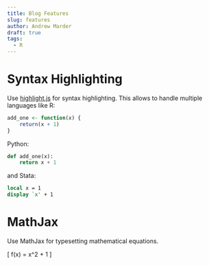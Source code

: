 ```yaml
---
title: Blog Features
slug: features
author: Andrew Marder
draft: true
tags:
  - R
---
```



# Syntax Highlighting

Use [highlight.js](https://highlightjs.org/) for syntax highlighting. This allows to handle multiple languages like R:

```R
add_one <- function(x) {
    return(x + 1)
}
```

Python:

```python
def add_one(x):
    return x + 1
```

and Stata:

```stata
local x = 1
display `x' + 1
```


# MathJax

Use MathJax for typesetting mathematical equations.

\[
f(x) = x^2 + 1
\]
